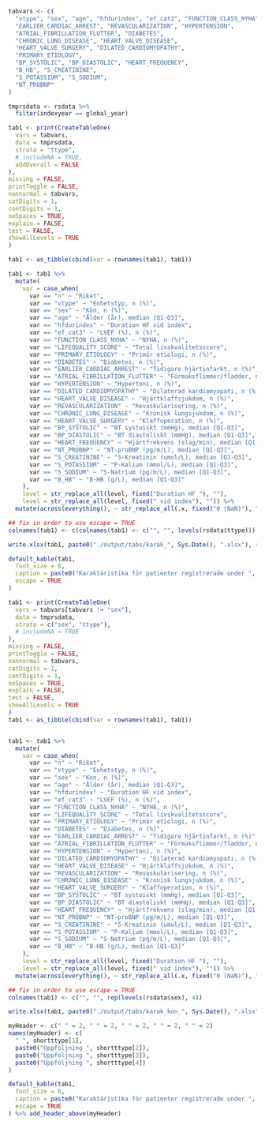 ```r
tabvars <- c(
  "vtype", "sex", "age", "hfdurindex", "ef_cat3", "FUNCTION_CLASS_NYHA", "LIFEQUALITY_SCORE",
  "EARLIER_CARDIAC_ARREST", "REVASCULARIZATION", "HYPERTENSION",
  "ATRIAL_FIBRILLATION_FLUTTER", "DIABETES",
  "CHRONIC_LUNG_DISEASE", "HEART_VALVE_DISEASE",
  "HEART_VALVE_SURGERY", "DILATED_CARDIOMYOPATHY",
  "PRIMARY_ETIOLOGY",
  "BP_SYSTOLIC", "BP_DIASTOLIC", "HEART_FREQUENCY",
  "B_HB", "S_CREATININE",
  "S_POTASSIUM", "S_SODIUM",
  "NT_PROBNP"
)

tmprsdata <- rsdata %>%
  filter(indexyear == global_year)
```

```r

tab1 <- print(CreateTableOne(
  vars = tabvars,
  data = tmprsdata,
  strata = "ttype",
  # includeNA = TRUE,
  addOverall = FALSE
),
missing = FALSE,
printToggle = FALSE,
nonnormal = tabvars,
catDigits = 1,
contDigits = 1,
noSpaces = TRUE,
explain = FALSE,
test = FALSE,
showAllLevels = TRUE
)

tab1 <- as_tibble(cbind(var = rownames(tab1), tab1))

tab1 <- tab1 %>%
  mutate(
    var = case_when(
      var == "n" ~ "Riket",
      var == "vtype" ~ "Enhetstyp, n (%)",
      var == "sex" ~ "Kön, n (%)",
      var == "age" ~ "Ålder (år), median [Q1-Q3]",
      var == "hfdurindex" ~ "Duration HF vid index",
      var == "ef_cat3" ~ "LVEF (%), n (%)",
      var == "FUNCTION_CLASS_NYHA" ~ "NYHA, n (%)",
      var == "LIFEQUALITY_SCORE" ~ "Total livskvalitetsscore",
      var == "PRIMARY_ETIOLOGY" ~ "Primär etiologi, n (%)",
      var == "DIABETES" ~ "Diabetes, n (%)",
      var == "EARLIER_CARDIAC_ARREST" ~ "Tidigare hjärtinfarkt, n (%)",
      var == "ATRIAL_FIBRILLATION_FLUTTER" ~ "Förmaksflimmer/fladder, n (%)",
      var == "HYPERTENSION" ~ "Hypertoni, n (%)",
      var == "DILATED_CARDIOMYOPATHY" ~ "Dilaterad kardiomyopati, n (%)",
      var == "HEART_VALVE_DISEASE" ~ "Hjärtklaffsjukdom, n (%)",
      var == "REVASCULARIZATION" ~ "Revaskularisering, n (%)",
      var == "CHRONIC_LUNG_DISEASE" ~ "Kronisk lungsjukdom, n (%)",
      var == "HEART_VALVE_SURGERY" ~ "Klaffoperation, n (%)",
      var == "BP_SYSTOLIC" ~ "BT systoiskt (mmHg), median [Q1-Q3]",
      var == "BP_DIASTOLIC" ~ "BT diastoliskt (mmHg), median [Q1-Q3]",
      var == "HEART_FREQUENCY" ~ "Hjärtfrekvens (slag/min), median [Q1-Q3]",
      var == "NT_PROBNP" ~ "NT-proBNP (pg/m/L), median [Q1-Q3]",
      var == "S_CREATININE" ~ "S-Kreatinin (umol/L), median [Q1-Q3]",
      var == "S_POTASSIUM" ~ "P-Kalium (mmol/L), median [Q1-Q3]",
      var == "S_SODIUM" ~ "S-Natrium (pg/m/L), median [Q1-Q3]",
      var == "B_HB" ~ "B-HB (g/L), median [Q1-Q3]"
    ), 
    level = str_replace_all(level, fixed("Duration HF "), ""), 
    level = str_replace_all(level, fixed(" vid index"), "")) %>%
  mutate(across(everything(), ~ str_replace_all(.x, fixed("0 (NaN)"), "")))

## fix in order to use escape = TRUE
colnames(tab1) <- c(colnames(tab1) <- c("", "", levels(rsdata$ttype)))

write.xlsx(tab1, paste0("./output/tabs/karak_", Sys.Date(), ".xlsx"), rowNames = FALSE, overwrite = T)

default_kable(tab1,
  font_size = 6,
  caption = paste0("Karaktäristika för patienter registrerade under ", global_year),
  escape = TRUE
)
```

\blandscape

```r

tab1 <- print(CreateTableOne(
  vars = tabvars[tabvars != "sex"],
  data = tmprsdata,
  strata = c("sex", "ttype"),
  # includeNA = TRUE
),
missing = FALSE,
printToggle = FALSE,
nonnormal = tabvars,
catDigits = 1,
contDigits = 1,
noSpaces = TRUE,
explain = FALSE,
test = FALSE,
showAllLevels = TRUE
)
tab1 <- as_tibble(cbind(var = rownames(tab1), tab1))


tab1 <- tab1 %>%
  mutate(
    var = case_when(
      var == "n" ~ "Riket",
      var == "vtype" ~ "Enhetstyp, n (%)",
      var == "sex" ~ "Kön, n (%)",
      var == "age" ~ "Ålder (år), median [Q1-Q3]",
      var == "hfdurindex" ~ "Duration HF vid index",
      var == "ef_cat3" ~ "LVEF (%), n (%)",
      var == "FUNCTION_CLASS_NYHA" ~ "NYHA, n (%)",
      var == "LIFEQUALITY_SCORE" ~ "Total livskvalitetsscore",
      var == "PRIMARY_ETIOLOGY" ~ "Primär etiologi, n (%)",
      var == "DIABETES" ~ "Diabetes, n (%)",
      var == "EARLIER_CARDIAC_ARREST" ~ "Tidigare hjärtinfarkt, n (%)",
      var == "ATRIAL_FIBRILLATION_FLUTTER" ~ "Förmaksflimmer/fladder, n (%)",
      var == "HYPERTENSION" ~ "Hypertoni, n (%)",
      var == "DILATED_CARDIOMYOPATHY" ~ "Dilaterad kardiomyopati, n (%)",
      var == "HEART_VALVE_DISEASE" ~ "Hjärtklaffsjukdom, n (%)",
      var == "REVASCULARIZATION" ~ "Revaskularisering, n (%)",
      var == "CHRONIC_LUNG_DISEASE" ~ "Kronisk lungsjukdom, n (%)",
      var == "HEART_VALVE_SURGERY" ~ "Klaffoperation, n (%)",
      var == "BP_SYSTOLIC" ~ "BT systoiskt (mmHg), median [Q1-Q3]",
      var == "BP_DIASTOLIC" ~ "BT diastoliskt (mmHg), median [Q1-Q3]",
      var == "HEART_FREQUENCY" ~ "Hjärtfrekvens (slag/min), median [Q1-Q3]",
      var == "NT_PROBNP" ~ "NT-proBNP (pg/m/L), median [Q1-Q3]",
      var == "S_CREATININE" ~ "S-Kreatinin (umol/L), median [Q1-Q3]",
      var == "S_POTASSIUM" ~ "P-Kalium (mmol/L), median [Q1-Q3]",
      var == "S_SODIUM" ~ "S-Natrium (pg/m/L), median [Q1-Q3]",
      var == "B_HB" ~ "B-HB (g/L), median [Q1-Q3]"
    ), 
    level = str_replace_all(level, fixed("Duration HF "), ""), 
    level = str_replace_all(level, fixed(" vid index"), "")) %>%
  mutate(across(everything(), ~ str_replace_all(.x, fixed("0 (NaN)"), "")))

## fix in order to use escape = TRUE
colnames(tab1) <- c("", "", rep(levels(rsdata$sex), 4))

write.xlsx(tab1, paste0("./output/tabs/karak_kon_", Sys.Date(), ".xlsx"), rowNames = FALSE, overwrite = T)

myHeader <- c(" " = 2, " " = 2, " " = 2, " " = 2, " " = 2)
names(myHeader) <- c(
  " ", shortttype[1],
  paste0("Uppföljning ", shortttype[2]),
  paste0("Uppföljning ", shortttype[3]),
  paste0("Uppföljning ", shortttype[4])
)

default_kable(tab1,
  font_size = 6,
  caption = paste0("Karaktäristika för patienter registrerade under ", global_year, " uppdelat på kön"),
  escape = TRUE
) %>% add_header_above(myHeader)
```

\elandscape

